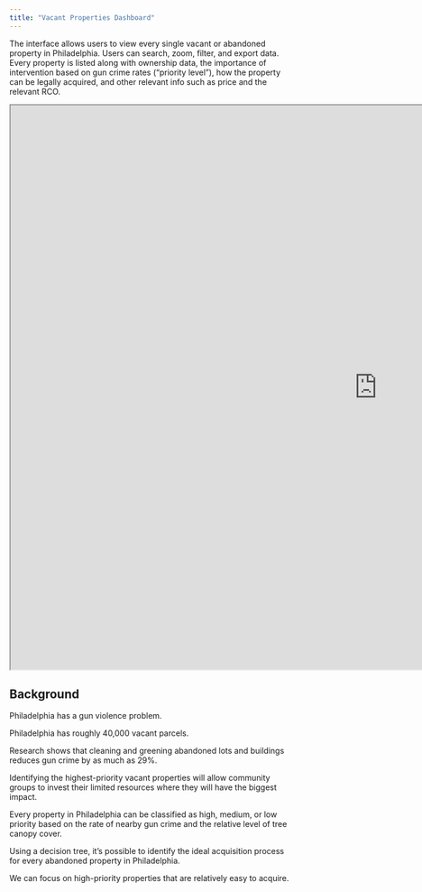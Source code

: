 ---
title: "Vacant Properties Dashboard"
---



The interface allows users to view every single vacant or abandoned property in Philadelphia. Users can search, zoom, filter, and export data. Every property is listed along with ownership data, the importance of intervention based on gun crime rates ("priority level"), how the property can be legally acquired, and other relevant info such as price and the relevant RCO.

```{=html}
<iframe style="display: block; margin-left: 0;" width="1300" height="1000" src="https://nlebovits.github.io/vacancy_guncrime_dash/" title="Dashboard"></iframe>
```


## Background


Philadelphia has a gun violence problem.

Philadelphia has roughly 40,000 vacant parcels.

Research shows that cleaning and greening abandoned lots and buildings reduces gun crime by as much as 29%.

Identifying the highest-priority vacant properties will allow community groups to invest their limited resources where they will have the biggest impact.

Every property in Philadelphia can be classified as high, medium, or low priority based on the rate of nearby gun crime and the relative level of tree canopy cover.

Using a decision tree, it's possible to identify the ideal acquisition process for every abandoned property in Philadelphia.

We can focus on high-priority properties that are relatively easy to acquire.